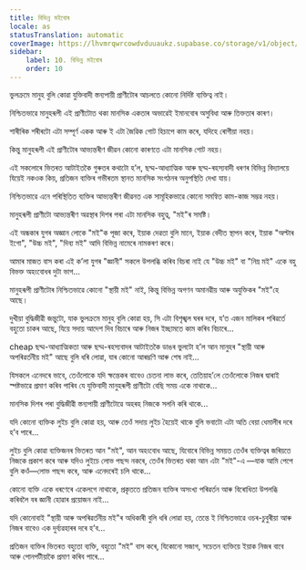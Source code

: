 ```yaml
---
title: বিভিন্ন মইবোৰ
locale: as
statusTranslation: automatic
coverImage: https://lhvmrqwrcowdvduuaukz.supabase.co/storage/v1/object/public/strapi-uploads/small_cover-tratado-de-psicologia-revolucionaria.webp-5e15e1cec4e0ebebcde5d7fc7565d8fd.webp
sidebar:
    label: 10. বিভিন্ন মইবোৰ
    order: 10
---
```

ভুলক্ৰমে মানুহ বুলি কোৱা যুক্তিবাদী স্তন্যপায়ী প্ৰাণীটোৰ আচলতে কোনো নিৰ্দিষ্ট ব্যক্তিত্ব নাই।

নিশ্চিতভাৱে মানুহৰূপী এই প্ৰাণীটোত থকা মানসিক একতাৰ অভাৱেই ইমানবোৰ অসুবিধা আৰু তিক্ততাৰ কাৰণ।

শাৰীৰিক শৰীৰটো এটা সম্পূৰ্ণ একক আৰু ই এটা জৈৱিক গোট হিচাপে কাম কৰে, যদিহে ৰোগীয়া নহয়।

কিন্তু মানুহৰূপী এই প্ৰাণীটোৰ আভ্যন্তৰীণ জীৱন কোনো কাৰণতে এটা মানসিক গোট নহয়।

এই সকলোৰে ভিতৰত আটাইতকৈ গুৰুতৰ কথাটো হ’ল, ছদ্ম-আধ্যাত্মিক আৰু ছদ্ম-ৰহস্যবাদী ধৰণৰ বিভিন্ন বিদ্যালয়ে যিয়েই নকওক কিয়, প্ৰতিজন ব্যক্তিৰ গভীৰতম স্থানত মানসিক সংগঠনৰ অনুপস্থিতি দেখা যায়।

নিশ্চিতভাৱে এনে পৰিস্থিতিত ব্যক্তিৰ আভ্যন্তৰীণ জীৱনত এক সামূহিকভাৱে কোনো সমন্বিত কাম-কাজ সম্ভৱ নহয়।

মানুহৰূপী প্ৰাণীটো আভ্যন্তৰীণ অৱস্থাৰ দিশৰ পৰা এটা মানসিক বহুত্ব, "মই"ৰ সমষ্টি।

এই অন্ধকাৰ যুগৰ অজ্ঞান লোকে "মই"ক পূজা কৰে, ইয়াক দেৱতা বুলি মানে, ইয়াক বেদীত স্থাপন কৰে, ইয়াক "অল্টাৰ ইগো", "উচ্চ মই", "দিব্য মই" আদি বিভিন্ন নামেৰে নামকৰণ কৰে।

আমাৰ মাজত বাস কৰা এই ক’লা যুগৰ "জ্ঞানী" সকলে উপলব্ধি কৰিব বিচৰা নাই যে "উচ্চ মই" বা "নিম্ন মই" একে বহু বিভক্ত অহংবোধৰ দুটা ভাগ...

মানুহৰূপী প্ৰাণীটোৰ নিশ্চিতভাৱে কোনো "স্থায়ী মই" নাই, কিন্তু বিভিন্ন অগণন অমানৱীয় আৰু অযুক্তিকৰ "মই"হে আছে।

দুখীয়া বুদ্ধিজীৱী জন্তুটো, যাক ভুলক্ৰমে মানুহ বুলি কোৱা হয়, সি এটা বিশৃঙ্খল ঘৰৰ দৰে, য’ত এজন মালিকৰ পৰিৱৰ্তে বহুতো চাকৰ আছে, যিয়ে সদায় আদেশ দিব বিচাৰে আৰু নিজৰ ইচ্ছামতে কাম কৰিব বিচাৰে...

 cheap ছদ্ম-আধ্যাত্মিকতা আৰু ছদ্ম-ৰহস্যবাদৰ আটাইতকৈ ডাঙৰ ভুলটো হ’ল আন মানুহৰ "স্থায়ী আৰু অপৰিৱৰ্তনীয় মই" আছে বুলি ধৰি লোৱা, যাৰ কোনো আৰম্ভণি আৰু শেষ নাই...

যিসকলে এনেদৰে ভাবে, তেওঁলোকে যদি ক্ষন্তেকৰ বাবেও চেতনা লাভ কৰে, তেতিয়াহ’লে তেওঁলোকে নিজৰ দ্বাৰাই স্পষ্টভাৱে প্ৰমাণ কৰিব পাৰিব যে যুক্তিবাদী মানুহৰূপী প্ৰাণীটো বেছি সময় একে নাথাকে...

মানসিক দিশৰ পৰা বুদ্ধিজীৱী স্তন্যপায়ী প্ৰাণীটোৱে অহৰহ নিজকে সলনি কৰি থাকে...

যদি কোনো ব্যক্তিক লুইচ বুলি কোৱা হয়, আৰু তেওঁ সদায় লুইচ হৈয়েই থাকে বুলি ভবাটো এটা অতি বেয়া ধেমালীৰ দৰে হ’ব পাৰে...

লুইচ বুলি কোৱা ব্যক্তিজনৰ ভিতৰত আন "মই", আন অহংবোধ আছে, যিবোৰে বিভিন্ন সময়ত তেওঁৰ ব্যক্তিত্বৰ জৰিয়তে নিজকে প্ৰকাশ কৰে আৰু যদিও লুইচে লোভ পছন্দ নকৰে, তেওঁৰ ভিতৰত থকা আন এটা "মই"-এ —যাক আমি পেপে বুলি কওঁ—লোভ পছন্দ কৰে, আৰু এনেদৰেই চলি থাকে...

কোনো ব্যক্তি একে ধৰণেৰে একেলগে নাথাকে, প্ৰকৃততে প্ৰতিজন ব্যক্তিৰ অসংখ্য পৰিৱৰ্তন আৰু বিৰোধিতা উপলব্ধি কৰিবলৈ বৰ জ্ঞানী হোৱাৰ প্ৰয়োজন নাই...

যদি কোনোবাই "স্থায়ী আৰু অপৰিৱৰ্তনীয় মই"ৰ অধিকাৰী বুলি ধৰি লোৱা হয়, তেন্তে ই নিশ্চিতভাৱে ওচৰ-চুবুৰীয়া আৰু নিজৰ বাবেও এক দুৰ্ব্যৱহাৰৰ দৰে হ’ব...

প্ৰতিজন ব্যক্তিৰ ভিতৰত বহুতো ব্যক্তি, বহুতো "মই" বাস কৰে, যিকোনো সজাগ, সচেতন ব্যক্তিয়ে ইয়াক নিজৰ বাবে আৰু পোনপটীয়াকৈ প্ৰমাণ কৰিব পাৰে...

